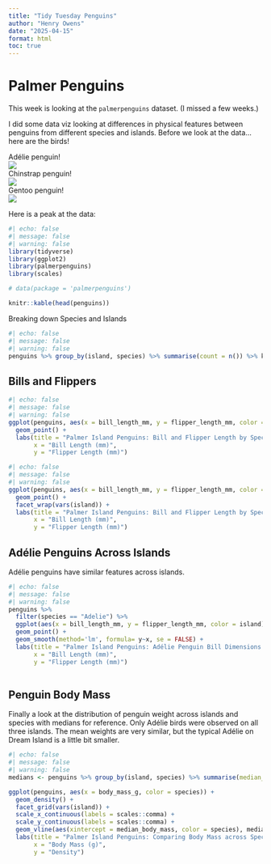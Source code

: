```yaml
---
title: "Tidy Tuesday Penguins"
author: "Henry Owens"
date: "2025-04-15"
format: html
toc: true
---
```

# Palmer Penguins

This week is looking at the `palmerpenguins` dataset. (I missed a few weeks.) 

I did some data viz looking at differences in physical features between penguins from different species and islands. 
Before we look at the data... here are the birds!

Adélie penguin!  
![](tidy_images/Adelie_penguin.jpg)  
Chinstrap penguin!  
![](tidy_images/Chinstrap_penguin.jpg)  
Gentoo penguin!  
![](tidy_images/gentoo_penguin.jpg)  

Here is a peak at the data:  

```r
#| echo: false
#| message: false
#| warning: false
library(tidyverse)
library(ggplot2)
library(palmerpenguins)
library(scales)

# data(package = 'palmerpenguins')

knitr::kable(head(penguins))
```

Breaking down Species and Islands  
```r
#| echo: false
#| message: false
#| warning: false
penguins %>% group_by(island, species) %>% summarise(count = n()) %>% knitr::kable()
```


## Bills and Flippers  

```r
#| echo: false
#| message: false
#| warning: false
ggplot(penguins, aes(x = bill_length_mm, y = flipper_length_mm, color = species)) +
  geom_point() +
  labs(title = "Palmer Island Penguins: Bill and Flipper Length by Species",
       x = "Bill Length (mm)",
       y = "Flipper Length (mm)")
```

```r
#| echo: false
#| message: false
#| warning: false
ggplot(penguins, aes(x = bill_length_mm, y = flipper_length_mm, color = species)) +
  geom_point() +
  facet_wrap(vars(island)) +
  labs(title = "Palmer Island Penguins: Bill and Flipper Length by Species and Island",
       x = "Bill Length (mm)",
       y = "Flipper Length (mm)")
```

## Adélie Penguins Across Islands  
Adélie penguins have similar features across islands.  


```r
#| echo: false
#| message: false
#| warning: false
penguins %>% 
  filter(species == "Adelie") %>% 
  ggplot(aes(x = bill_length_mm, y = flipper_length_mm, color = island)) +
  geom_point() + 
  geom_smooth(method='lm', formula= y~x, se = FALSE) +
  labs(title = "Palmer Island Penguins: Adélie Penguin Bill Dimensions by Islands \n(lines are basic linear fit)",
       x = "Bill Length (mm)",
       y = "Flipper Length (mm)")
  
```

## Penguin Body Mass 

Finally a look at the distribution of penguin weight across islands and species with medians for reference. Only Adélie birds were observed on all three islands. The mean weights are very similar, but the typical Adélie on Dream Island is a little bit smaller. 

```r
#| echo: false
#| message: false
#| warning: false
medians <- penguins %>% group_by(island, species) %>% summarise(median_body_mass = median(body_mass_g, na.rm = TRUE))

ggplot(penguins, aes(x = body_mass_g, color = species)) +
  geom_density() +
  facet_grid(vars(island)) +
  scale_x_continuous(labels = scales::comma) +
  scale_y_continuous(labels = scales::comma) +
  geom_vline(aes(xintercept = median_body_mass, color = species), medians, linetype="dashed") +
  labs(title = "Palmer Island Penguins: Comparing Body Mass across Species and Islands \n(dashed line is sub-group median)",
       x = "Body Mass (g)",
       y = "Density")
```



